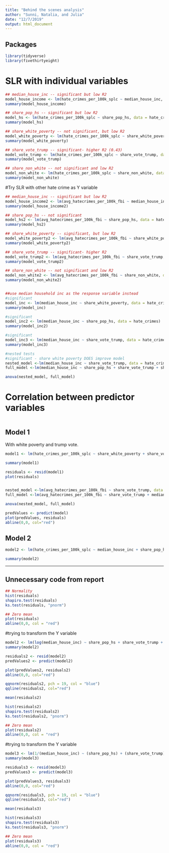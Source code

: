 ```yaml
---
title: "Behind the scenes analysis"
author: "Sunni, Natalia, and Julia"
date: "12/7/2019"
output: html_document
---
```


## Packages
```r
library(tidyverse)
library(fivethirtyeight)
```

# SLR with individual variables
```r
## median_house_inc -- significant but low R2
model_house_income <- lm(hate_crimes_per_100k_splc ~ median_house_inc, data = hate_crimes)
summary(model_house_income)

## share_pop_hs -- significant but low R2
model_hs <- lm(hate_crimes_per_100k_splc ~ share_pop_hs, data = hate_crimes)
summary(model_hs)

## share_white_poverty -- not significant, but low R2
model_white_poverty <- lm(hate_crimes_per_100k_splc ~ share_white_poverty, data = hate_crimes)
summary(model_white_poverty)

## share_vote_trump -- significant- higher R2 (0.43)
model_vote_trump <- lm(hate_crimes_per_100k_splc ~ share_vote_trump, data = hate_crimes)
summary(model_vote_trump)

## share_non_white -- not significant and low R2
model_non_white <- lm(hate_crimes_per_100k_splc ~ share_non_white, data = hate_crimes)
summary(model_non_white)
```


#Try SLR with other hate crime as Y variable
```r
## median_house_inc -- significant but low R2
model_house_income2 <- lm(avg_hatecrimes_per_100k_fbi ~ median_house_inc, data = hate_crimes)
summary(model_house_income2)

## share_pop_hs -- not significant 
model_hs2 <- lm(avg_hatecrimes_per_100k_fbi ~ share_pop_hs, data = hate_crimes)
summary(model_hs2)

## share_white_poverty -- significant, but low R2
model_white_poverty2 <- lm(avg_hatecrimes_per_100k_fbi ~ share_white_poverty, data = hate_crimes)
summary(model_white_poverty2)

## share_vote_trump -- significant- higher R2 
model_vote_trump2 <- lm(avg_hatecrimes_per_100k_fbi ~ share_vote_trump, data = hate_crimes)
summary(model_vote_trump2)

## share_non_white -- not significant and low R2
model_non_white2 <- lm(avg_hatecrimes_per_100k_fbi ~ share_non_white, data = hate_crimes)
summary(model_non_white2)


##use median household inc as the response variable instead 
#significant
model_inc <- lm(median_house_inc ~ share_white_poverty, data = hate_crimes)
summary(model_inc)

#significant
model_inc2 <- lm(median_house_inc ~ share_pop_hs, data = hate_crimes)
summary(model_inc2)

#significant
model_inc3 <- lm(median_house_inc ~ share_vote_trump, data = hate_crimes)
summary(model_inc3)

#nested tests
#significant - share white poverty DOES improve model
nested_model <-lm(median_house_inc ~ share_vote_trump, data = hate_crimes)
full_model <-lm(median_house_inc ~ share_pop_hs + share_vote_trump + share_white_poverty, data = hate_crimes)

anova(nested_model, full_model)
```

# Correlation between predictor variables
```r

```



## Model 1
With white poverty and trump vote.
```r
model1 <- lm(hate_crimes_per_100k_splc ~ share_white_poverty + share_vote_trump + share_white_poverty* share_vote_trump, data = hate_crimes)

summary(model1)

residuals <- resid(model1)
plot(residuals)


nested_model <-lm(avg_hatecrimes_per_100k_fbi ~ share_vote_trump, data = hate_crimes)
full_model <-lm(avg_hatecrimes_per_100k_fbi ~ share_vote_trump + median_house_inc, data = hate_crimes)

anova(nested_model, full_model)

predValues <- predict(model)
plot(predValues, residuals)
abline(0,0, col="red")
```

## Model 2
```r
model2 <- lm(hate_crimes_per_100k_splc ~ median_house_inc + share_pop_hs + share_white_poverty + share_vote_trump + share_non_white, data = hate_crimes)

summary(model2)
```

---

## Unnecessary code from report
```r
## Normality
hist(residuals)
shapiro.test(residuals)
ks.test(residuals, "pnorm")

## Zero mean
plot(residuals)
abline(0,0, col = "red")
```


#trying to transform the Y variable
```r
model2 <- lm(log(median_house_inc) ~ share_pop_hs + share_vote_trump + share_white_poverty, data = hate_crimes)
summary(model2)

residuals2 <- resid(model2)
predValues2 <- predict(model2)

plot(predValues2, residuals2)
abline(0,0, col="red")

qqnorm(residuals2, pch = 19, col = "blue")
qqline(residuals2, col="red")

mean(residuals2)

hist(residuals2)
shapiro.test(residuals2)
ks.test(residuals2, "pnorm")

## Zero mean
plot(residuals2)
abline(0,0, col = "red")
```


#trying to transform the Y variable
```r
model3 <- lm(1/(median_house_inc) ~ (share_pop_hs) + (share_vote_trump) + (share_white_poverty), data = hate_crimes)
summary(model3)

residuals3 <- resid(model3)
predValues3 <- predict(model3)

plot(predValues3, residuals3)
abline(0,0, col="red")

qqnorm(residuals3, pch = 19, col = "blue")
qqline(residuals3, col="red")

mean(residuals3)

hist(residuals3)
shapiro.test(residuals3)
ks.test(residuals3, "pnorm")

## Zero mean
plot(residuals3)
abline(0,0, col = "red")
```


